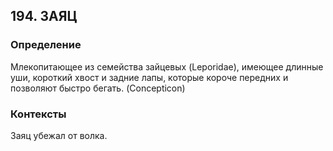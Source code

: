 ## 194. ЗАЯЦ
### Определение
Млекопитающее из семейства зайцевых (Leporidae), имеющее длинные уши, короткий хвост и задние лапы, которые короче передних и позволяют быстро бегать. (Concepticon) 

### Контексты
Заяц убежал от волка.

